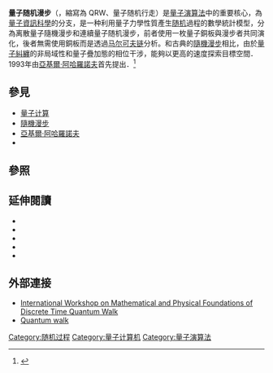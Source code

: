 {{expand|time=2017-03-16T11:35:30+00:00}}

'''量子随机漫步'''（{{lang-en|Quantum Random Walk}}，縮寫為 QRW、量子随机行走）是[[量子演算法|量子演算法]]中的重要核心，為[[量子資訊科學|量子資訊科學]]的分支，是一种利用量子力學性質產生[[随机过程|随机]]過程的數學統計模型，分為离散量子隨機漫步和連續量子随机漫步，前者使用一枚量子銅板與漫步者共同演化，後者無需使用銅板而是透過[[马尔可夫链|马尔可夫链]]分析。和古典的[[隨機漫步|隨機漫步]]相比，由於[[量子糾纏|量子糾纏]]的非局域性和量子疊加態的相位干涉，能夠以更高的速度探索目標空間．1993年由[[亞基爾·阿哈羅諾夫|亞基爾·阿哈羅諾夫]]首先提出．<ref>{{cite web|url=https://journals.aps.org/pra/abstract/10.1103/PhysRevA.48.1687l|title=Quantum random walks|publisher=Y. Aharonov, L. Davidovich, and N. Zagury|date=1993-04-01}}{{dead link|date=2018年4月 |bot=InternetArchiveBot |fix-attempted=yes }}</ref>

==參見==
* [[量子计算|量子计算]]
* [[隨機漫步|隨機漫步]]
* [[亞基爾·阿哈羅諾夫|亞基爾·阿哈羅諾夫]]
* {{le|連續時間量子隨機漫步|Continuous-time quantum walk}}

==參照==
{{reflist}}

==延伸閱讀==
{{refbegin|2}}
*{{cite journal | author=Julia Kempe | title=Quantum random walks - an introductory overview | journal=Contemporary Physics | year=2003 | volume=44 | pages=307–327 | arxiv=quant-ph/0303081 | doi=10.1080/00107151031000110776|bibcode = 2003ConPh..44..307K | issue=4 }}
*{{cite journal | author=[[Andris_Ambainis|Andris Ambainis]] | title=Quantum walks and their algorithmic applications | journal=International Journal of Quantum Information | year=2003 | volume=1 | pages=507–518 | arxiv=quant-ph/0403120 | doi=10.1142/S0219749903000383 | issue=4}}
*{{cite journal|author1=Miklos Santha|title=Quantum walk based search algorithms|year=2008|pages=31–46|volume=5|issue=8|journal=Th Theory and Applications of Models of Computation (TAMC),  Xian, April , LNCS 4978|arxiv=0808.0059|bibcode = 2008arXiv0808.0059S }}
*{{cite journal | author=Salvador E. Venegas-Andraca | title=Quantum walks: a comprehensive review | journal=Quantum Information Processing | year=2012 | volume = 11 | issue = 5 | pages=1015–1106 | arxiv=1201.4780v2 | doi=10.1007/s11128-012-0432-5}}
*{{cite web |author= Salvador E. Venegas-Andraca |url= http://www.amazon.com/Computer-Scientists-Synthesis-Lectures-Computing/dp/1598296566/ref=sr_1_9?ie=UTF8&qid=1395438968&sr=8-9&keywords=quantum+walk |title= Quantum Walks for Computer Scientists |accessdate= 16 October 2008 |archive-date= 2019-07-01 |archive-url= https://web.archive.org/web/20190701002155/https://www.amazon.com/Computer-Scientists-Synthesis-Lectures-Computing/dp/1598296566/ref%3Dsr_1_9?ie=UTF8&qid=1395438968&sr=8-9&keywords=quantum%2Bwalk |dead-url= no }}
{{refend}}

==外部連接==
*[http://www.th.phys.titech.ac.jp/~shikano/dtqw/ International Workshop on Mathematical and Physical Foundations of Discrete Time Quantum Walk]
*[http://www002.upp.so-net.ne.jp/bunchin/quantumwalk/english/ Quantum walk] {{Wayback|url=http://www002.upp.so-net.ne.jp/bunchin/quantumwalk/english/ |date=20190701002155 }}

{{量子計算}}

[[Category:随机过程|Category:随机过程]]
[[Category:量子计算机|Category:量子计算机]]
[[Category:量子演算法|Category:量子演算法]]